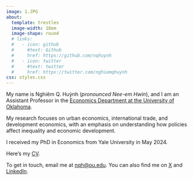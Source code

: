 ```yaml
---
image: 1.JPG
about: 
  template: trestles
  image-width: 18em 
  image-shape: round
  # links:
  #   - icon: github
  #     #text: Github
  #     href: https://github.com/nqhuynh
  #   - icon: twitter
  #     #text: twitter
  #     href: https://twitter.com/nghiemqhuynh
css: styles.css
---
```



My name is Nghiêm Q. Huỳnh (*pronounced Nee-em Hwin*), and I am an Assistant Professor in the [Economics Department at the University of Oklahoma](https://www.ou.edu/cas/economics). 

My research focuses on urban economics,  international trade, and development economics, with an emphasis on understanding how policies affect inequality and economic development.

I received my PhD in Economics from Yale University in May 2024.  

Here’s my [CV](Huynh_Nghiem_CV.pdf){target="_blank"}. 

To get in touch, email me at [nqh@ou.edu](mailto:nqh@ou.edu). You can also find me on [X](https://twitter.com/nghiemqhuynh) and [LinkedIn](https://linkedin.com/in/nghiemhuynh).  
